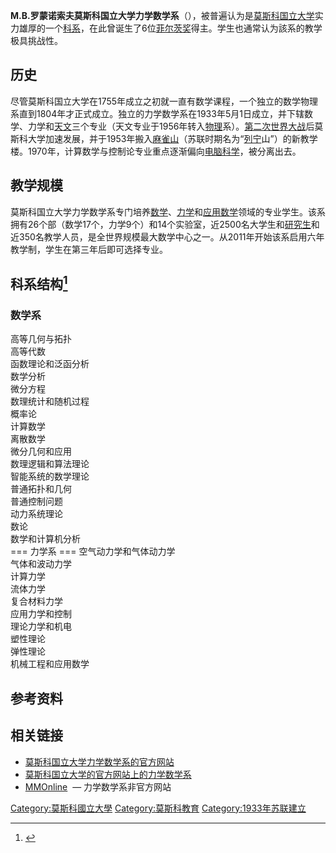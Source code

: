{{NoteTA
|G1 = IT
}}
''' М.В.罗蒙诺索夫莫斯科国立大学力学数学系'''（{{lang-ru|Механико-математический факультет МГУ}}），被普遍认为是[[莫斯科国立大学|莫斯科国立大学]]实力雄厚的一个[[科系|科系]]，在此曾诞生了6位[[菲尔茨奖|菲尔茨奖]]得主。学生也通常认为該系的教学极具挑战性。

== 历史 ==
尽管莫斯科国立大学在1755年成立之初就一直有数学课程，一个独立的数学物理系直到1804年才正式成立。独立的力学数学系在1933年5月1日成立，并下辖数学、力学和[[天文|天文]]三个专业（天文专业于1956年转入[[物理|物理]]系）。[[第二次世界大战|第二次世界大战]]后莫斯科大学加速发展，并于1953年搬入[[麻雀山|麻雀山]]（苏联时期名为“[[列宁|列宁]]山”）的新教学楼。1970年，计算数学与控制论专业重点逐渐偏向[[电脑科学|电脑科学]]，被分离出去。

== 教学规模 ==
莫斯科国立大学力学数学系专门培养[[数学|数学]]、[[力学|力学]]和[[应用数学|应用数学]]领域的专业学生。该系拥有26个部（数学17个，力学9个）和14个实验室，近2500名大学生和[[研究生|研究生]]和近350名教学人员，是全世界规模最大数学中心之一。从2011年开始该系启用六年教学制，学生在第三年后即可选择专业。

== 科系结构<ref>{{Cite web |url=http://www.math.msu.su/structure |title=力学数学系的科系结构 |access-date=2016-12-19 |archive-date=2019-10-05 |archive-url=https://web.archive.org/web/20191005100212/http://www.math.msu.su/structure |dead-url=no }}</ref> ==
=== 数学系 ===
高等几何与拓扑<br/>
高等代数<br/>
函数理论和泛函分析<br/>
数学分析<br/>
微分方程<br/>
数理统计和随机过程<br/>
概率论<br/>
计算数学<br/>
离散数学<br/>
微分几何和应用<br/>
数理逻辑和算法理论<br/>
智能系统的数学理论<br/>
普通拓扑和几何<br/>
普通控制问题<br/>
动力系统理论<br/>
数论<br/>
数学和计算机分析<br/>
=== 力学系 ===
空气动力学和气体动力学<br/>
气体和波动力学<br/>
计算力学<br/>
流体力学<br/>
复合材料力学<br/>
应用力学和控制<br/>
理论力学和机电<br/>
塑性理论<br/>
弹性理论<br/>
机械工程和应用数学
== 参考资料 ==
{{reflist}}
== 相关链接 ==
* [http://www.math.msu.su/ 莫斯科国立大学力学数学系的官方网站] {{Wayback|url=http://www.math.msu.su/ |date=20191005072711 }}
* [http://www.msu.ru/info/struct/dep/mechmath.html 莫斯科国立大学的官方网站上的力学数学系] {{Wayback|url=http://www.msu.ru/info/struct/dep/mechmath.html |date=20210411100737 }}
* [http://www.mmonline.ru/ MMOnline] {{Wayback|url=http://www.mmonline.ru/ |date=20201025132409 }} — 力学数学系非官方网站

[[Category:莫斯科國立大學|Category:莫斯科國立大學]]
[[Category:莫斯科教育|Category:莫斯科教育]]
[[Category:1933年苏联建立|Category:1933年苏联建立]]